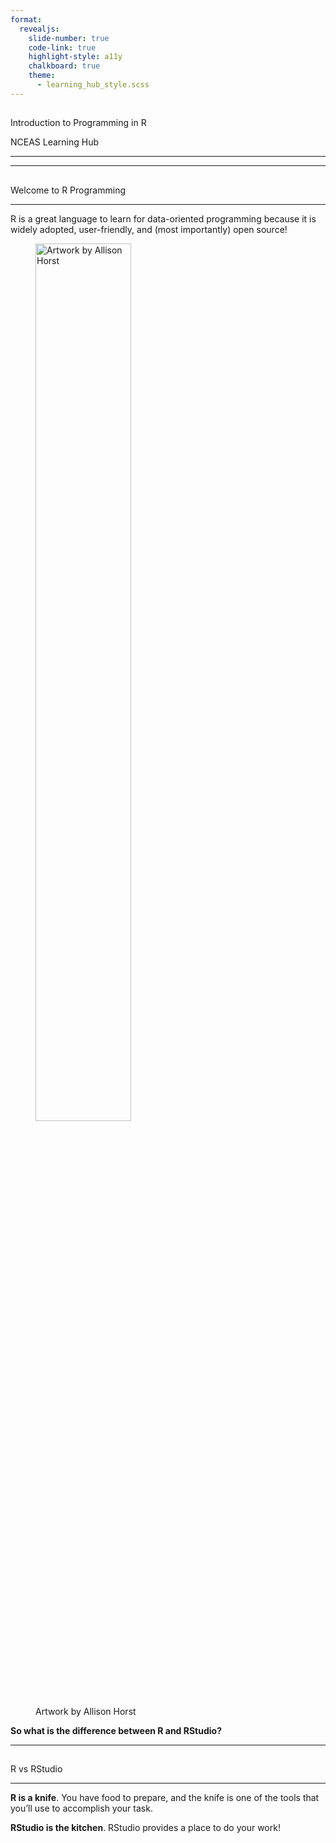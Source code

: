 ```yaml
---
format: 
  revealjs:
    slide-number: true
    code-link: true
    highlight-style: a11y
    chalkboard: true
    theme:
      - learning_hub_style.scss
---
```


## {#title-slide data-menu-title="Title Slide"} 

[Introduction to Programming in R]{.custom-title}

[NCEAS Learning Hub]{.custom-subtitle}

<hr class="hr-red">

---


##  {#welcom-to-r data-menu-title="Welcome to R Programming"}

[Welcome to R Programming]{.slide-title}

<hr>

::: {.large-body-text .center-text}
R is a great language to learn for data-oriented programming because it is widely adopted, user-friendly, and (most importantly) open source!
:::

::: {.body-text .center-text}
![Artwork by Allison Horst](images/allison-horst-code-kitchen.png){width=60%}
:::

::: {.body-text .center-text}
**So what is the difference between R and RStudio?**
:::

---
##  {#r-rstudio data-menu-title="Difference between R and RStudio"}

[R vs RStudio]{.slide-title}

<hr>

::: {.body-text}
**R is a knife**. You have food to prepare, and the knife is one of the tools that you’ll use to accomplish your task.

**RStudio is the kitchen**. RStudio provides a place to do your work!
:::
